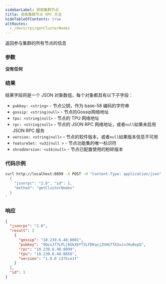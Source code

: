 ```yaml
---
sidebarLabel: 获取集群节点
title: 获取集群节点 RPC 方法
hideTableOfContents: true
altRoutes:
  - /docs/rpc/getClusterNodes
---
```


返回参与集群的所有节点的信息

<DocSideBySide>

<DocLeftSide>

### 参数

**没有任何**

### 结果

结果字段将是一个 JSON 对象数组，每个对象都具有以下子字段：

- `pubkey: <string>` - 节点公钥，作为 base-58 编码的字符串
- `gossip: <string|null>` - 节点的Gossip网络地址
- `tpu: <string|null>` - 节点的 TPU 网络地址
- `rpc: <string|null>` - 节点的 JSON RPC 网络地址，或者`null`如果未启用 JSON RPC
  服务
- `version: <string|null>` - 节点的软件版本，或者`null`如果版本信息不可用
- `featureSet: <u32|null >` - 节点功能集的唯一标识符
- `shredVersion: <u16|null>` - 节点已配置使用的粉碎版本

</DocLeftSide>

<DocRightSide>

### 代码示例

```bash
curl http://localhost:8899 -X POST -H "Content-Type: application/json" -d '
  {
    "jsonrpc": "2.0", "id": 1,
    "method": "getClusterNodes"
  }
'
```

### 响应

```json
{
  "jsonrpc": "2.0",
  "result": [
    {
      "gossip": "10.239.6.48:8001",
      "pubkey": "9QzsJf7LPLj8GkXbYT3LFDKqsj2hHG7TA3xinJHu8epQ",
      "rpc": "10.239.6.48:8899",
      "tpu": "10.239.6.48:8856",
      "version": "1.0.0 c375ce1f"
    }
  ],
  "id": 1
}
```

</DocRightSide>
</DocSideBySide>
